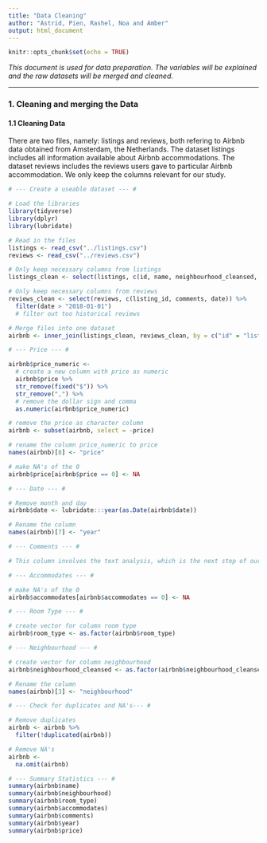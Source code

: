 ```yaml
---
title: "Data Cleaning"
author: "Astrid, Pien, Rashel, Noa and Amber"
output: html_document
---
```


```r
knitr::opts_chunk$set(echo = TRUE)
```

*This document is used for data preparation. The variables will be explained and the raw datasets will be merged and cleaned.*

--- 

### 1. Cleaning and merging the Data

#### 1.1 Cleaning Data
There are two files, namely: listings and reviews, both refering to Airbnb data obtained from Amsterdam, the Netherlands. The dataset listings includes all information available about Airbnb accommodations. The dataset reviews includes the reviews users gave to particular Airbnb accommodation. We only keep the columns relevant for our study. 

```r
# --- Create a useable dataset --- #

# Load the libraries 
library(tidyverse)
library(dplyr)
library(lubridate)

# Read in the files 
listings <- read_csv("../listings.csv")
reviews <- read_csv("../reviews.csv")

# Only keep necessary columns from listings 
listings_clean <- select(listings, c(id, name, neighbourhood_cleansed, price, room_type, accommodates))

# Only keep necessary columns from reviews 
reviews_clean <- select(reviews, c(listing_id, comments, date)) %>%
  filter(date > "2018-01-01")
  # filter out too historical reviews 

# Merge files into one dataset 
airbnb <- inner_join(listings_clean, reviews_clean, by = c("id" = "listing_id"))
```

```r
# --- Price --- #

airbnb$price_numeric <- 
  # create a new column with price as numeric 
  airbnb$price %>%
  str_remove(fixed("$")) %>% 
  str_remove(",") %>%
  # remove the dollar sign and comma 
  as.numeric(airbnb$price_numeric)

# remove the price as character column 
airbnb <- subset(airbnb, select = -price)

# rename the column price_numeric to price
names(airbnb)[8] <- "price"

# make NA's of the 0 
airbnb$price[airbnb$price == 0] <- NA
```

```r
# --- Date --- #

# Remove month and day 
airbnb$date <- lubridate:::year(as.Date(airbnb$date))

# Rename the column 
names(airbnb)[7] <- "year"
```

```r
# --- Comments --- #

# This column involves the text analysis, which is the next step of our project
```

```r
# --- Accommodates --- #

# make NA's of the 0 
airbnb$accommodates[airbnb$accommodates == 0] <- NA
```

```r
# --- Room Type --- #

# create vector for column room type 
airbnb$room_type <- as.factor(airbnb$room_type)
```

```r
# --- Neighbourhood --- #

# create vector for column neighbourhood 
airbnb$neighbourhood_cleansed <- as.factor(airbnb$neighbourhood_cleansed)

# Rename the column 
names(airbnb)[3] <- "neighbourhood"
```

```r
# --- Check for duplicates and NA's--- # 

# Remove duplicates
airbnb <- airbnb %>% 
  filter(!duplicated(airbnb))

# Remove NA's 
airbnb <- 
  na.omit(airbnb)
```

```r
# --- Summary Statistics --- #
summary(airbnb$name)
summary(airbnb$neighbourhood)
summary(airbnb$room_type)
summary(airbnb$accommodates)
summary(airbnb$comments)
summary(airbnb$year)
summary(airbnb$price)
```


